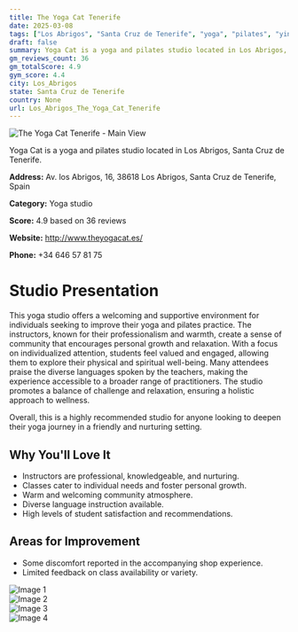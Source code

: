 ```yaml
---
title: The Yoga Cat Tenerife
date: 2025-03-08
tags: ["Los Abrigos", "Santa Cruz de Tenerife", "yoga", "pilates", "yin yoga", "community-oriented", "welcoming atmosphere", "Los Abrigos"]  
draft: false
summary: Yoga Cat is a yoga and pilates studio located in Los Abrigos, Santa Cruz de Tenerife.
gm_reviews_count: 36
gm_totalScore: 4.9
gym_score: 4.4
city: Los_Abrigos
state: Santa Cruz de Tenerife
country: None
url: Los_Abrigos_The_Yoga_Cat_Tenerife
---
```


<div className="aspect-[16/9] relative my-8">
  <img 
    src="https://lh5.googleusercontent.com/p/AF1QipOkPXQvGZgAijhuqcqbv8uC-EL-vqVmMbkKs_SW=w1920-h1080-k-no"
    alt="The Yoga Cat Tenerife - Main View"
    className="object-cover absolute inset-0 w-full h-full rounded-lg"
  />
</div>

Yoga Cat is a yoga and pilates studio located in Los Abrigos, Santa Cruz de Tenerife.

**Address:** Av. los Abrigos, 16, 38618 Los Abrigos, Santa Cruz de Tenerife, Spain

**Category:** Yoga studio

**Score:** 4.9 based on 36 reviews

**Website:** http://www.theyogacat.es/

**Phone:** +34 646 57 81 75

# Studio Presentation

This yoga studio offers a welcoming and supportive environment for individuals seeking to improve their yoga and pilates practice. The instructors, known for their professionalism and warmth, create a sense of community that encourages personal growth and relaxation. With a focus on individualized attention, students feel valued and engaged, allowing them to explore their physical and spiritual well-being. Many attendees praise the diverse languages spoken by the teachers, making the experience accessible to a broader range of practitioners. The studio promotes a balance of challenge and relaxation, ensuring a holistic approach to wellness.

Overall, this is a highly recommended studio for anyone looking to deepen their yoga journey in a friendly and nurturing setting.

## Why You'll Love It

- Instructors are professional, knowledgeable, and nurturing.
- Classes cater to individual needs and foster personal growth.
- Warm and welcoming community atmosphere.
- Diverse language instruction available.
- High levels of student satisfaction and recommendations.

## Areas for Improvement

- Some discomfort reported in the accompanying shop experience.
- Limited feedback on class availability or variety.

<div className="grid grid-cols-1 xl:grid-cols-2 gap-4 my-8">
<div className="aspect-[4/3] relative"><img src="https://lh5.googleusercontent.com/p/AF1QipPKTQXWda4AhHm0yT6u-s8KME4FI4Zn-jCMdebs=w1920-h1080-k-no" alt="Image 1" className="object-cover absolute inset-0 w-full h-full rounded-lg" /></div>
<div className="aspect-[4/3] relative"><img src="https://lh5.googleusercontent.com/p/AF1QipOgW1ZAA_nJ8uJr37fNQibiR8fErN28XcIIFeWu=w1920-h1080-k-no" alt="Image 2" className="object-cover absolute inset-0 w-full h-full rounded-lg" /></div>
<div className="aspect-[4/3] relative"><img src="https://lh5.googleusercontent.com/p/AF1QipOEYjvqRSHZMf7noUuhoHvBDiPaZCPusSNTq0FB=w1920-h1080-k-no" alt="Image 3" className="object-cover absolute inset-0 w-full h-full rounded-lg" /></div>
<div className="aspect-[4/3] relative"><img src="https://lh5.googleusercontent.com/p/AF1QipPCx2o8ptuXdxoTFCH7sRT1nOViJHiOXi121sQ7=w1920-h1080-k-no" alt="Image 4" className="object-cover absolute inset-0 w-full h-full rounded-lg" /></div>
</div>